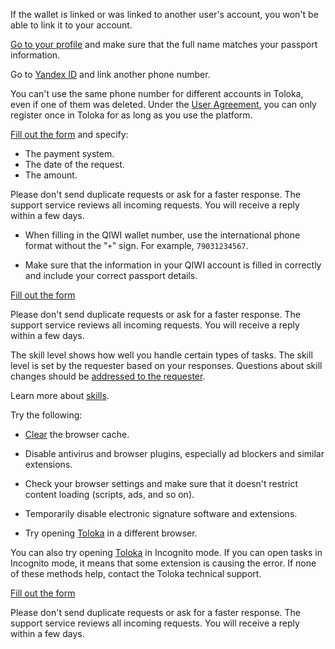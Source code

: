 <Cut title="Problems with withdrawing money">

<Cut title="The wallet is already in use">

If the wallet is linked or was linked to another user's account, you won't be able to link it to your account.

</Cut>

<Cut title="Your profile information is incorrect">

[Go to your profile](../../profile#edit) and make sure that the full name matches your passport information.

</Cut>

<Cut title="The phone number is already linked to another account">

Go to [Yandex ID](https://passport.yandex.com/profile/phones) and link another phone number.

You can't use the same phone number for different accounts in Toloka, even if one of them was deleted. Under the [User Agreement](https://toloka.ai/tolokers/legal/user-agreement/), you can only register once in Toloka for as long as you use the platform.

</Cut>

<Cut title="How do I cancel a withdrawal?">

[Fill out the form](../support?form-source=troubleshooting#contact) and specify:

- The payment system.
- The date of the request.
- The amount.

<Note mode="note" title="Note">

Please don't send duplicate requests or ask for a faster response. The support service reviews all incoming requests. You will receive a reply within a few days.

</Note>

</Cut>

<Cut title="I can't withdraw money to a QIWI wallet">

- When filling in the QIWI wallet number, use the international phone format without the "`+`" sign. For example, `79031234567`.

- Make sure that the information in your QIWI account is filled in correctly and include your correct passport details.

</Cut>

<Cut title="Other questions">

[Fill out the form](../support?form-source=troubleshooting#contact)

<Note mode="note" title="Note">

Please don't send duplicate requests or ask for a faster response. The support service reviews all incoming requests. You will receive a reply within a few days.

</Note>

</Cut>

</Cut>

<Cut title="My skill level dropped">

The skill level shows how well you handle certain types of tasks. The skill level is set by the requester based on your responses. Questions about skill changes should be [addressed to the requester](../../messages#requester).

Learn more about [skills](../../skills).

</Cut>

<Cut title="Something doesn't work on the platform">

<Cut title="Tasks are not loading">

Try the following:

- [Clear](https://yandex.com/support/common/browsers-settings/cache.html) the browser cache.

- Disable antivirus and browser plugins, especially ad blockers and similar extensions.

- Check your browser settings and make sure that it doesn't restrict content loading (scripts, ads, and so on).

- Temporarily disable electronic signature software and extensions.

- Try opening [Toloka](http://toloka.yandex.com/) in a different browser.

<Note mode="note" title="Note">

You can also try opening [Toloka](http://toloka.yandex.com/) in Incognito mode. If you can open tasks in Incognito mode, it means that some extension is causing the error. If none of these methods help, contact the Toloka technical support.

</Note>

</Cut>

<Cut title="Other">

[Fill out the form](../support?form-source=troubleshooting#contact)

<Note mode="note" title="Note">

Please don't send duplicate requests or ask for a faster response. The support service reviews all incoming requests. You will receive a reply within a few days.

</Note>

</Cut>

</Cut>
